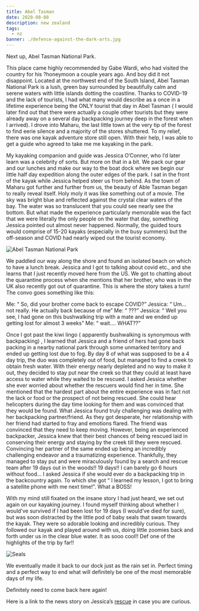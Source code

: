 ```yaml
---
title: Abel Tasman
date: 2020-08-08
description: new zealand
tags:
  - nz 
banner: ./defence-against-the-dark-arts.jpg
---
```

Next up, Abel Tasman National Park. 

This place came highly recommended by Gabe Wardi, who had visited the country for his ?honeymoon a couple years ago. And boy did it not disappoint. Located at the northwest end of the South Island, Abel Tasman National Park is a lush, green bay surrounded by beautifully calm and serene waters with little islands dotting the coastline. Thanks to COVID-19 and the lack of tourists, I had what many would describe as a once in a lifetime experience being the ONLY tourist that day in Abel Tasman ( I would later find out that there were actually a couple other tourists but they were already away on a several day backpacking journey deep in the forest when I arrived). I drove into Maharu, the last little town at the very tip of the forest to find eerie silence and a majority of the stores shuttered. To my relief, there was one kayak adventure store still open. With their help, I was able to get a guide who agreed to take me me kayaking in the park. 

My kayaking companion and guide was Jessica O’Conner, who I’d later learn was a celebrity of sorts. But more on that in a bit. We pack our gear and our lunches and make our way to the boat dock where we begin our little half day expedition along the outer edges of the park. I sat in the front of the kayak while Jessica helped steer us from behind. As the town of Maharu got further and further from us, the beauty of Able Tasman began to really reveal itself. Holy moly it was like something out of a movie. The sky was bright blue and reflected against the crystal clear waters of the bay. The water was so translucent that you could see nearly see the bottom. But what made the experience particularly memorable was the fact that we were literally the only people on the water that day, something Jessica pointed out almost never happened. Normally, the guided tours would comprise of 15-20 kayaks (especially in the busy summers) but the off-season and COVID had nearly wiped out the tourist economy.

![Abel Tasman National Park](./abel.jpeg)

We paddled our way along the shore and found an isolated beach on which to have a lunch break. Jessica and I got to talking about covid etc., and she learns that I just recently moved here from the US. We got to chatting about the quarantine process when she mentions that her brother, who was in the UK also recently got out of quarantine. This is where the story takes a turn! The convo goes something like this: 

Me: “ So, did your brother come back to escape COVID?”
Jessica: “ Um… not really. He actually back because of me” 
Me: “ ???” 
Jessica: “ Well you see, I had gone on this bushwalking trip with a mate and we ended up  getting lost for almost 3 weeks” 
Me: “ wait…. WHAT??” 

Once I got past the kiwi lingo ( apparently bushwalking is synonymous with backpacking) , I learned that Jessica and a friend of hers had gone back packing in a nearby national park through some unmarked territory and ended up getting lost due to fog. By day 8 of what was supposed to be a 4 day trip, the duo was completely out of food, but managed to find a creek to obtain fresh water. With their energy nearly depleted and no way to make it out, they decided to stay put near the creek so that they could at least have access to water while they waited to be rescued. I asked Jessica whether she ever worried about whether the rescuers would find her in time. She mentioned that the hardest part about the entire experience was in fact not the lack or food or the prospect of not being rescued. She could hear helicopters during the day time looking for them and was convinced that they would be found. What Jessica found truly challenging was dealing with her backpacking partner/friend. As they got desperate, her relationship with her friend had started to fray and emotions flared. The friend was convinced that they need to keep moving. However, being an experienced backpacker, Jessica knew that their best chances of being rescued laid in conserving their energy and staying by the creek till they were rescued. Convincing her partner of the same ended up being an incredibly challenging endeavor and a traumatizing experience. Thankfully, they managed to stay put and were miraculously found by a search and rescue team after 19 days out in the woods!! 19 days!! I can barely go 6 hours without food… I asked Jessica if she would ever do a backpacking trip in the backcountry again. To which she got “ I learned my lesson, I got to bring a satellite phone with me next time!”. What a BOSS!

With my mind still fixated on the insane story I had just heard, we set out again on our kayaking journey. I found myself thinking about whether I would’ve survived if I had been lost for 19 days (I would’ve died for sure), but was soon distracted by the little pod of baby seals that swam towards the kayak. They were so adorable looking and incredibly curious. They followed our kayak and played around with us, doing little zoomies back and forth under us in the clear blue water. It as sooo cool!! Def one of the highlights of the trip by far!! 

![Seals](./seal.jpeg)

We eventually made it back to our dock just as the rain set in. Perfect timing and a perfect way to end what will definitely be one of the most memorable days of my life. 

Definitely need to come back here again! 

Here is a link to the news story on Jessica’s [rescue](https://bit.ly/30XWH2A) in case you are curious.